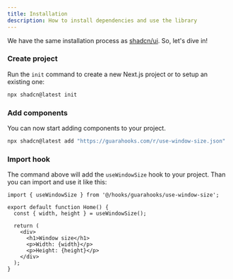```yaml
---
title: Installation
description: How to install dependencies and use the library
---
```


We have the same installation process as [shadcn/ui](https://ui.shadcn.com/docs/installation/). So, let's dive in!

<Steps>

### Create project

Run the `init` command to create a new Next.js project or to setup an existing one:

```bash
npx shadcn@latest init
```

### Add components

You can now start adding components to your project.

```bash
npx shadcn@latest add "https://guarahooks.com/r/use-window-size.json"
```

### Import hook

The command above will add the `useWindowSize` hook to your project. Than you can import and use it like this:

```tsx {1,4,9,10} showLineNumbers
import { useWindowSize } from '@/hooks/guarahooks/use-window-size';

export default function Home() {
  const { width, height } = useWindowSize();

  return (
    <div>
      <h1>Window size</h1>
      <p>Width: {width}</p>
      <p>Height: {height}</p>
    </div>
  );
}
```

</Steps>
